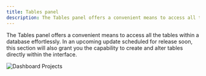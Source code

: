 ```yaml
---
title: Tables panel
description: The Tables panel offers a convenient means to access all the tables within a database effortlessly.
---
```


The Tables panel offers a convenient means to access all the tables within a database effortlessly. In an upcoming update scheduled for release soon, this section will also grant you the capability to create and alter tables directly within the interface.

![Dashboard Projects](@docs-website-assets/introduction/dashboard_tables.png)